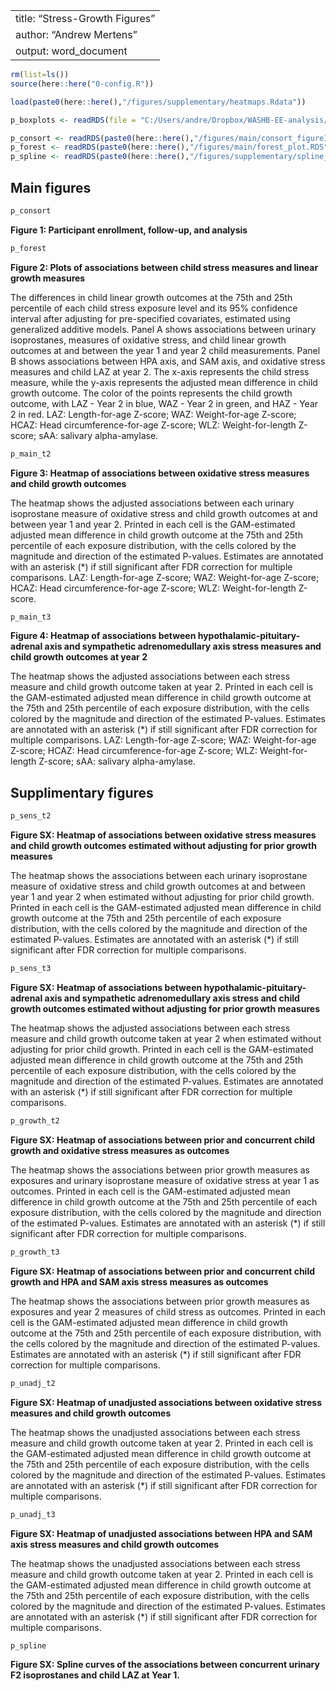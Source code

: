 
---
title: "Stress-Growth Figures"
author: "Andrew Mertens"
output: word_document
---

```r
rm(list=ls())
source(here::here("0-config.R"))

load(paste0(here::here(),"/figures/supplementary/heatmaps.Rdata"))

p_boxplots <- readRDS(file = "C:/Users/andre/Dropbox/WASHB-EE-analysis/WBB-EE-analysis/results/stress-growth-models/figure-objects/boxplot_objects.RDS")

p_consort <- readRDS(paste0(here::here(),"/figures/main/consort_figure1.RDS"))
p_forest <- readRDS(paste0(here::here(),"/figures/main/forest_plot.RDS"))
p_spline <- readRDS(paste0(here::here(),"/figures/supplementary/spline_plot.RDS"))

```

## Main figures 



```r

p_consort 


```

**Figure 1: Participant enrollment, follow-up, and analysis**


```r

p_forest

```

**Figure 2: Plots of associations between child stress measures and linear growth measures**

The differences in child linear growth outcomes at the 75th and 25th percentile of each child stress exposure level and its 95% confidence interval after adjusting for pre-specified covariates, estimated using generalized additive models. Panel A shows associations between urinary isoprostanes, measures of oxidative stress, and child linear growth outcomes at and between the year 1 and year 2 child measurements. Panel B shows associations between HPA axis, and SAM axis, and oxidative stress measures and child LAZ at year 2. The x-axis represents the child stress measure, while the y-axis represents the adjusted mean difference in child growth outcome. The color of the points represents the child growth outcome, with LAZ - Year 2 in blue, WAZ - Year 2 in green, and HAZ - Year 2 in red. LAZ: Length-for-age Z-score; WAZ: Weight-for-age Z-score; HCAZ: Head circumference-for-age Z-score; WLZ: Weight-for-length Z-score;  sAA: salivary alpha-amylase.


```r

p_main_t2

```




**Figure 3: Heatmap of associations between oxidative stress measures and child growth outcomes**

The heatmap shows the adjusted associations between each urinary isoprostane measure of oxidative stress and child growth outcomes at and between year 1 and year 2. Printed in each cell is the GAM-estimated adjusted mean difference in child growth outcome at the 75th and 25th percentile of each exposure distribution, with the cells colored by the magnitude and direction of the estimated P-values. Estimates are annotated with an asterisk (*) if still significant after FDR correction for multiple comparisons. LAZ: Length-for-age Z-score; WAZ: Weight-for-age Z-score; HCAZ: Head circumference-for-age Z-score; WLZ: Weight-for-length Z-score.


```r

p_main_t3

```



**Figure 4: Heatmap of associations between hypothalamic-pituitary-adrenal axis and sympathetic adrenomedullary axis stress measures and child growth outcomes at year 2**

The heatmap shows the adjusted associations between each stress measure and child growth outcome taken at year 2. Printed in each cell is the GAM-estimated adjusted mean difference in child growth outcome at the 75th and 25th percentile of each exposure distribution, with the cells colored by the magnitude and direction of the estimated P-values. Estimates are annotated with an asterisk (*) if still significant after FDR correction for multiple comparisons. LAZ: Length-for-age Z-score; WAZ: Weight-for-age Z-score; HCAZ: Head circumference-for-age Z-score; WLZ: Weight-for-length Z-score; sAA: salivary alpha-amylase.




## Supplimentary figures 

```r

p_sens_t2 


```

**Figure SX: Heatmap of associations between oxidative stress measures and child growth outcomes estimated without adjusting for prior growth measures**

The heatmap shows the associations between each urinary isoprostane measure of oxidative stress and child growth outcomes at and between year 1 and year 2 when estimated without adjusting for prior child growth. Printed in each cell is the GAM-estimated adjusted mean difference in child growth outcome at the 75th and 25th percentile of each exposure distribution, with the cells colored by the magnitude and direction of the estimated P-values. Estimates are annotated with an asterisk (*) if still significant after FDR correction for multiple comparisons. 



```r

p_sens_t3

```

**Figure SX: Heatmap of associations between hypothalamic-pituitary-adrenal axis and sympathetic adrenomedullary axis stress and child growth outcomes estimated without adjusting for prior growth measures**


The heatmap shows the adjusted associations between each stress measure and child growth outcome taken at year 2 when estimated without adjusting for prior child growth. Printed in each cell is the GAM-estimated adjusted mean difference in child growth outcome at the 75th and 25th percentile of each exposure distribution, with the cells colored by the magnitude and direction of the estimated P-values. Estimates are annotated with an asterisk (*) if still significant after FDR correction for multiple comparisons. 



```r

p_growth_t2

```


**Figure SX: Heatmap of associations between prior and concurrent child growth and oxidative stress measures as outcomes**


The heatmap shows the associations between prior growth measures as exposures and urinary isoprostane measure of oxidative stress at year 1 as outcomes. Printed in each cell is the GAM-estimated adjusted mean difference in child growth outcome at the 75th and 25th percentile of each exposure distribution, with the cells colored by the magnitude and direction of the estimated P-values. Estimates are annotated with an asterisk (*) if still significant after FDR correction for multiple comparisons. 








```r

p_growth_t3


```


**Figure SX: Heatmap of associations between prior and concurrent child growth and HPA and SAM axis stress measures as outcomes**

The heatmap shows the associations between prior growth measures as exposures and year 2 measures of child stress as outcomes. Printed in each cell is the GAM-estimated adjusted mean difference in child growth outcome at the 75th and 25th percentile of each exposure distribution, with the cells colored by the magnitude and direction of the estimated P-values. Estimates are annotated with an asterisk (*) if still significant after FDR correction for multiple comparisons. 




```r

p_unadj_t2 


```

**Figure SX: Heatmap of unadjusted associations between oxidative stress measures and child growth outcomes**

The heatmap shows the unadjusted associations between each stress measure and child growth outcome taken at year 2. Printed in each cell is the GAM-estimated adjusted mean difference in child growth outcome at the 75th and 25th percentile of each exposure distribution, with the cells colored by the magnitude and direction of the estimated P-values. Estimates are annotated with an asterisk (*) if still significant after FDR correction for multiple comparisons. 



```r

p_unadj_t3

```

**Figure SX: Heatmap of unadjusted associations between HPA and SAM axis stress measures and child growth outcomes**

The heatmap shows the unadjusted associations between each stress measure and child growth outcome taken at year 2. Printed in each cell is the GAM-estimated adjusted mean difference in child growth outcome at the 75th and 25th percentile of each exposure distribution, with the cells colored by the magnitude and direction of the estimated P-values. Estimates are annotated with an asterisk (*) if still significant after FDR correction for multiple comparisons. 



<!-- # ```{r, echo=F, warning=FALSE, fig.width=6, fig.height=4} -->
<!-- #  -->
<!-- #  -->
<!-- # p_boxplots -->
<!-- #  -->
<!-- # ``` -->
<!-- #  -->
<!-- #  -->
<!-- # **Figure SX: Boxplots of isoprostane concentrations by category of Z-score.** -->
<!-- #  -->
<!-- # NOTE! Consider quantiling isoprostanes and then showing Z-score differences for more matched scales -->



```r


p_spline

```

**Figure SX: Spline curves of the associations between concurrent urinary F2 isoprostanes and child LAZ at Year 1.**

